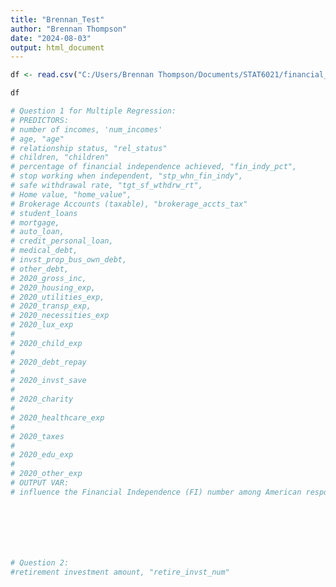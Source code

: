 ```yaml
---
title: "Brennan_Test"
author: "Brennan Thompson"
date: "2024-08-03"
output: html_document
---
```

```r
df <- read.csv("C:/Users/Brennan Thompson/Documents/STAT6021/financial_independence/data/reddit_finance.csv")
```
```r
df
```


```r
# Question 1 for Multiple Regression:
# PREDICTORS:
# number of incomes, 'num_incomes'
# age, "age"
# relationship status, "rel_status"
# children, "children"
# percentage of financial independence achieved, "fin_indy_pct", 
# stop working when independent, "stp_whn_fin_indy",
# safe withdrawal rate, "tgt_sf_wthdrw_rt", 
# Home value, "home_value",
# Brokerage Accounts (taxable), "brokerage_accts_tax"
# student_loans
# mortgage,
# auto_loan,
# credit_personal_loan,
# medical_debt,
# invst_prop_bus_own_debt,
# other_debt,
# 2020_gross_inc,
# 2020_housing_exp,
# 2020_utilities_exp,
# 2020_transp_exp,
# 2020_necessities_exp
# 2020_lux_exp
# 
# 2020_child_exp
# 
# 2020_debt_repay
# 
# 2020_invst_save
# 
# 2020_charity
# 
# 2020_healthcare_exp
# 
# 2020_taxes
# 
# 2020_edu_exp
# 
# 2020_other_exp
# OUTPUT VAR:
# influence the Financial Independence (FI) number among American respondents? (AFNAN), 'fin_indy_num' and 'whn_fin_indy_num'
```

```r

```


```r
```


```r
```


```r
```


```r
```


```r
```


```r
# Question 2:
#retirement investment amount, "retire_invst_num"
```

